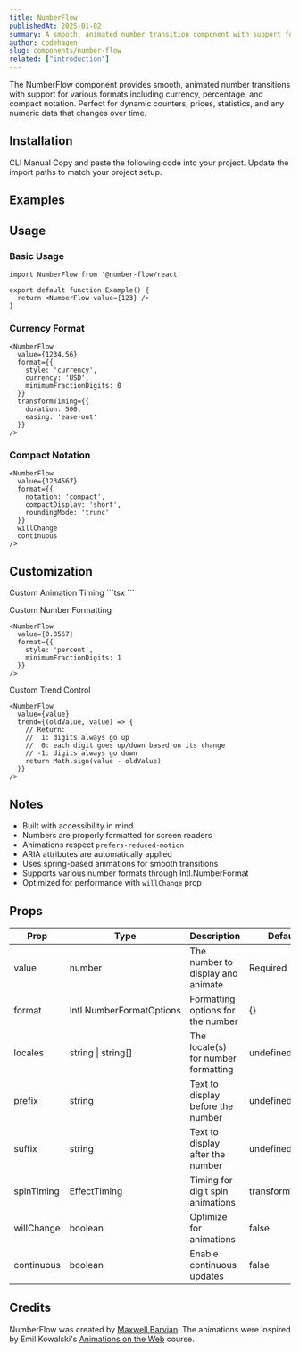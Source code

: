 ```yaml
---
title: NumberFlow
publishedAt: 2025-01-02
summary: A smooth, animated number transition component with support for various formats and animations. NumberFlow was created by Maxwell Barvian.
author: codehagen
slug: components/number-flow
related: ["introduction"]
---
```


<ComponentPreview name="number-flow-basic" />

<Note variant="info">
  The NumberFlow component provides smooth, animated number transitions with support for various formats including currency, percentage, and compact notation.
  Perfect for dynamic counters, prices, statistics, and any numeric data that changes over time.
</Note>

## Installation

<Tabs defaultValue="cli">
  <TabsList>
    <TabsTrigger value="cli">CLI</TabsTrigger>
    <TabsTrigger value="manual">Manual</TabsTrigger>
  </TabsList>
  <TabsContent value="cli">
    <ComponentSource name="number-flow" isCli />
  </TabsContent>
  <TabsContent value="manual">
    <Steps>
      <Step>Copy and paste the following code into your project.</Step>
      <ComponentSource name="number-flow" />
      <Step>Update the import paths to match your project setup.</Step>
    </Steps>
  </TabsContent>
</Tabs>

## Examples

<ComponentPreview name="number-flow-demo" />

## Usage

### Basic Usage

```tsx
import NumberFlow from '@number-flow/react'

export default function Example() {
  return <NumberFlow value={123} />
}
```

### Currency Format

```tsx
<NumberFlow
  value={1234.56}
  format={{
    style: 'currency',
    currency: 'USD',
    minimumFractionDigits: 0
  }}
  transformTiming={{
    duration: 500,
    easing: 'ease-out'
  }}
/>
```

### Compact Notation

```tsx
<NumberFlow
  value={1234567}
  format={{
    notation: 'compact',
    compactDisplay: 'short',
    roundingMode: 'trunc'
  }}
  willChange
  continuous
/>
```

## Customization

<Steps>
  <Step>Custom Animation Timing</Step>
  ```tsx
  <NumberFlow
    value={value}
    transformTiming={{
      duration: 500,
      easing: 'ease-out'
    }}
    spinTiming={{
      duration: 750,
      easing: 'linear(...)'
    }}
  />
  ```

  <Step>Custom Number Formatting</Step>
  ```tsx
  <NumberFlow
    value={0.8567}
    format={{
      style: 'percent',
      minimumFractionDigits: 1
    }}
  />
  ```

  <Step>Custom Trend Control</Step>
  ```tsx
  <NumberFlow
    value={value}
    trend={(oldValue, value) => {
      // Return:
      //  1: digits always go up
      //  0: each digit goes up/down based on its change
      // -1: digits always go down
      return Math.sign(value - oldValue)
    }}
  />
  ```
</Steps>

## Notes

- Built with accessibility in mind
- Numbers are properly formatted for screen readers
- Animations respect `prefers-reduced-motion`
- ARIA attributes are automatically applied
- Uses spring-based animations for smooth transitions
- Supports various number formats through Intl.NumberFormat
- Optimized for performance with `willChange` prop

## Props

| Prop | Type | Description | Default |
| --- | --- | --- | --- |
| value | number | The number to display and animate | Required |
| format | Intl.NumberFormatOptions | Formatting options for the number | {} |
| locales | string &#124; string[] | The locale(s) for number formatting | undefined |
| prefix | string | Text to display before the number | undefined |
| suffix | string | Text to display after the number | undefined |
| spinTiming | EffectTiming | Timing for digit spin animations | transformTiming |
| willChange | boolean | Optimize for animations | false |
| continuous | boolean | Enable continuous updates | false |

## Credits

NumberFlow was created by [Maxwell Barvian](https://twitter.com/mbarvian). The animations were inspired by Emil Kowalski's [Animations on the Web](https://www.framer.com/learn/animations-on-the-web/) course. 